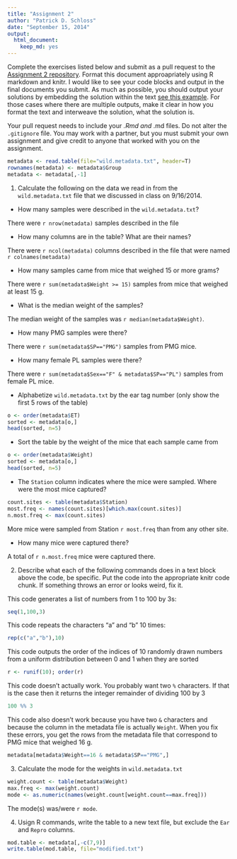 ```yaml
---
title: "Assignment 2"
author: "Patrick D. Schloss"
date: "September 15, 2014"
output:
  html_document:
    keep_md: yes
---
```


Complete the exercises listed below and submit as a pull request to the [Assignment 2 repository](http://www.github.com/microbialinformatics/assignment02).  Format this document approapriately using R markdown and knitr. I would like to see your code blocks and output in the final documents you submit. As much as possible, you should output your solutions by embedding the solution within the text [see this example](https://github.com/microbialinformatics/assignment02/blob/master/example.Rmd). For those cases where there are multiple outputs, make it clear in how you format the text and interweave the solution, what the solution is.

Your pull request needs to include your *.Rmd and *.md files. Do not alter the `.gitignore` file. You may work with a partner, but you must submit your own assignment and give credit to anyone that worked with you on the assignment.

```r
metadata <- read.table(file="wild.metadata.txt", header=T)
rownames(metadata) <- metadata$Group
metadata <- metadata[,-1]
```

1.  Calculate the following on the data we read in from the `wild.metadata.txt` file that we discussed in class on 9/16/2014.

  * How many samples were described in the `wild.metadata.txt`?
  
There were `r nrow(metadata)` samples described in the file


  * How many columns are in the table? What are their names?

There were `r ncol(metadata)` columns described in the file that were named `r colnames(metadata)`


  * How many samples came from mice that weighed 15 or more grams?

There were `r sum(metadata$Weight >= 15)` samples from mice that weighed at least 15 g.


  * What is the median weight of the samples?
  
The median weight of the samples was `r median(metadata$Weight)`.
  
  * How many PMG samples were there?
  
There were `r sum(metadata$SP=="PMG")` samples from PMG mice.

  
  * How many female PL samples were there?
  
There were `r sum(metadata$Sex=="F" & metadata$SP=="PL")` samples from female PL mice.
  
  * Alphabetize `wild.metadata.txt` by the ear tag number (only show the first 5 rows of the table)

```r
o <- order(metadata$ET)
sorted <- metadata[o,]
head(sorted, n=5)
```

  * Sort the table by the weight of the mice that each sample came from

```r
o <- order(metadata$Weight)
sorted <- metadata[o,]
head(sorted, n=5)
```


  * The `Station` column indicates where the mice were sampled. Where were the most mice captured?
  
```r
count.sites <- table(metadata$Station)
most.freq <- names(count.sites)[which.max(count.sites)]
n.most.freq <- max(count.sites)
```

More mice were sampled from Station `r most.freq` than from any other site.

  
  * How many mice were captured there?

A total of `r n.most.freq` mice were captured there.


2.	Describe what each of the following commands does in a text block above the code, be specific. Put the code into the appropriate knitr code chunk. If something throws an error or looks weird, fix it.

This code generates a list of numbers from 1 to 100 by 3s:

```r
seq(1,100,3)
```


This code repeats the characters "a" and "b" 10 times:

```r
rep(c("a","b"),10)
```


This code outputs the order of the indices of 10 randomly drawn numbers from a uniform distribution between 0 and 1 when they are sorted

```r
r <- runif(10); order(r)
```


This code doesn't actually work. You probably want two `%` characters. If that is the case then it returns the integer remainder of dividing 100 by 3
```r
100 %% 3
```


This code also doesn't work because you have two `&` characters and because the column in the metadata file is actually `Weight`. When you fix these errors, you get the rows from the metadata file that correspond to PMG mice that weighed 16 g.

```r
metadata[metadata$Weight==16 & metadata$SP=="PMG",]
```


3.	Calculate the mode for the weights in `wild.metadata.txt`

```r
weight.count <- table(metadata$Weight)
max.freq <- max(weight.count)
mode <- as.numeric(names(weight.count[weight.count==max.freq]))
```

The mode(s) was/were `r mode`.


4.	Usign R commands, write the table to a new text file, but exclude the `Ear` and `Repro` columns.

```r
mod.table <- metadata[,-c(7,9)]
write.table(mod.table, file="modified.txt")
```
